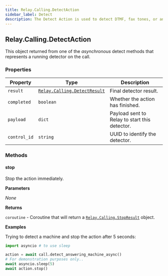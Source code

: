 ```yaml
---
title: Relay.Calling.DetectAction
sidebar_label: Detect
description: The Detect Action is used to detect DTMF, fax tones, or answering machines.
---
```


[relay-calling-detectresult]: /sdks/reference/realtime-sdk/v2/sdks/python/calling/results/detect-result
[relay-calling-stopresult]: /sdks/reference/realtime-sdk/v2/sdks/python/calling/results/stop-result

## Relay.Calling.DetectAction

This object returned from one of the _asynchronous_ detect methods that represents a running detector on the call.

### Properties

| Property | Type | Description |
| -------- | ---- | ----------- |
| `result` | [`Relay.Calling.DetectResult`][relay-calling-detectresult] | Final detector result. |
| `completed` | `boolean` | Whether the action has finished. |
| `payload` | `dict` | Payload sent to Relay to start this detector. |
| `control_id` | `string` | UUID to identify the detector. |

### Methods

#### stop

Stop the action immediately.

**Parameters**

_None_

**Returns**

`coroutine` - Coroutine that will return a [`Relay.Calling.StopResult`][relay-calling-stopresult] object.

**Examples**

Trying to detect a machine and stop the action after 5 seconds:

```python
import asyncio # to use sleep

action = await call.detect_answering_machine_async()
# For demonstration purposes only..
await asyncio.sleep(5)
await action.stop()
```